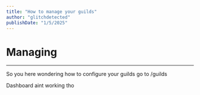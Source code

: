 ```yaml
---
title: "How to manage your guilds"
author: "glitchdetected"
publishDate: "1/5/2025"
---
```


# Managing
___
So you here wondering how to configure your guilds
go to /guilds

Dashboard aint working tho